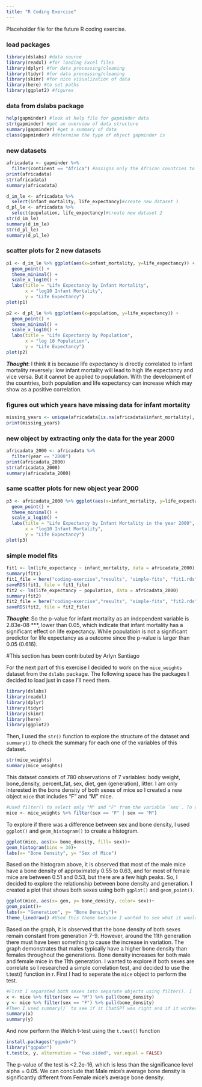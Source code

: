 ```yaml
---
title: "R Coding Exercise"
---
```


Placeholder file for the future R coding exercise.

### load packages

```r
library(dslabs) #data source
library(readxl) #for loading Excel files
library(dplyr) #for data processing/cleaning
library(tidyr) #for data processing/cleaning
library(skimr) #for nice visualization of data 
library(here) #to set paths
library(ggplot2) #figures
```

### data from dslabs package

```r
help(gapminder) #look at help file for gapminder data
str(gapminder) #get an overview of data structure
summary(gapminder) #get a summary of data
class(gapminder) #determine the type of object gapminder is
```

### new datasets

```r
africadata <- gapminder %>%
  filter(continent == "Africa") #assigns only the African countries to a new object/variable called africadata
print(africadata)
str(africadata) 
summary(africadata)
```

```r
d_im_le <- africadata %>%
  select(infant_mortality, life_expectancy)#create new dataset 1
d_pl_le <- africadata %>%
  select(population, life_expectancy)#create new dataset 2
str(d_im_le) 
summary(d_im_le)
str(d_pl_le) 
summary(d_pl_le)
```

### scatter plots for 2 new datasets

```r
p1 <- d_im_le %>% ggplot(aes(x=infant_mortality, y=life_expectancy)) + 
  geom_point() +
  theme_minimal() +
  scale_x_log10() +
  labs(title = "Life Expectancy by Infant Mortality",
       x = "log10 Infant Mortality",
       y = "Life Expectancy")
plot(p1)
```

```r
p2 <- d_pl_le %>% ggplot(aes(x=population, y=life_expectancy)) + 
  geom_point() +
  theme_minimal() +
  scale_x_log10() +
  labs(title = "Life Expectancy by Population",
       x = "log 10 Population",
       y = "Life Expectancy")
plot(p2)
```

***Thought***: I think it is because life expectancy is directly correlated to infant mortality reversely: low infant mortality will lead to high life expectancy and vice versa. But it cannot be applied to population. With the development of the countries, both population and life expectancy can increase which may show as a positive correlation.

### figures out which years have missing data for infant mortality

```r
missing_years <- unique(africadata[is.na(africadata$infant_mortality), "year"])
print(missing_years)
```

### new object by extracting only the data for the year 2000

```r
africadata_2000 <- africadata %>%
  filter(year == "2000")
print(africadata_2000)
str(africadata_2000) 
summary(africadata_2000)
```

### same scatter plots for new object year 2000

```r
p3 <- africadata_2000 %>% ggplot(aes(x=infant_mortality, y=life_expectancy)) + 
  geom_point() +
  theme_minimal() +
  scale_x_log10() +
  labs(title = "Life Expectancy by Infant Mortality in the year 2000",
       x = "log10 Infant Mortality",
       y = "Life Expectancy")
plot(p3)
```

### simple model fits

```r
fit1 <- lm(life_expectancy ~ infant_mortality, data = africadata_2000)
summary(fit1)
fit1_file = here("coding-exercise","results", "simple-fits", "fit1.rds")
saveRDS(fit1, file = fit1_file)
fit2 <- lm(life_expectancy ~ population, data = africadata_2000)
summary(fit2)
fit2_file = here("coding-exercise","results", "simple-fits", "fit2.rds")
saveRDS(fit2, file = fit2_file)
```

***Thought***: So the p-value for infant mortality as an independent variable is 2.83e-08 \*\*\*, lower than 0.05, which indicate that infant mortality has a significant effect on life expectancy. While populatioin is not a significant predictor for life expectancy as a outcome since the p-value is larger than 0.05 (0.616).


#This section has been contributed by Arlyn Santiago

For the next part of this exercise I decided to work on the `mice_weights` dataset from the `dslabs` package. The following space has the packages I decided to load just in case I'll need them.
```r
library(dslabs)
library(readxl)
library(dplyr)
library(tidyr)
library(skimr)
library(here)
library(ggplot2)
```
Then, I used the `str()` function to explore the structure of the dataset and `summary()` to check the summary for each one of the variables of this dataset.
```r
str(mice_weights)
summary(mice_weights)
```
This dataset consists of 780 observations of 7 variables: body weight, bone_density, percent_fat, sex, diet, gen (generation), litter.
I am only interested in the bone density of both sexes of mice so I created a new object `mice` that includes "F" and "M" mice.
```r
#Used filter() to select only "M" and "F" from the variable `sex`. To do this I used the | operator which means "OR".
mice <- mice_weights %>% filter(sex == "F" | sex == "M")
```
To explore if there was a difference between sex and bone density, I used `ggplot()` and `geom_histogram()` to create a histogram.
```r
ggplot(mice, aes(x= bone_density, fill= sex))+
geom_histogram(bins = 30)+
labs(x= "Bone Density", y= "Sex of Mice")
```
Based on the histogram above, it is observed that most of the male mice have a bone density of approximately 0.55 to 0.63, and for most of female mice are between 0.51 and 0.53, but there are a few high peaks. So, I decided to explore the relationship between bone density and generation. I created a plot that shows both sexes using both `ggplot()` and `geom_point()`.
```r
ggplot(mice, aes(x= gen, y= bone_density, color= sex))+
geom_point()+
labs(x= "Generation", y= "Bone Density")+
theme_linedraw() #Used this theme becuase I wanted to see what it would look like
```
Based on the graph, it is observed that the bone density of both sexes remain constant from generation 7-9. However, around the 11th generation there must have been something to cause the increase in variation. The graph demonstrates that males typically have a higher bone density than females throughout the generations. Bone density increases for both male and female mice in the 11th generation.
I wanted to explore if both sexes are correlate so I researched a simple correlation test, and decided to use the t.test() function in r. First I had to seperate the `mice` object to perform the test.
```r
#First I separated both sexes into separate objects using filter(). I  then used pull() to focus only on bone density.
x <- mice %>% filter(sex == "M") %>% pull(bone_density)
y <- mice %>% filter(sex == "F") %>% pull(bone_density)
#Then I used summary()` to see if it ChatGPT was right and if it worked
summary(x)
summary(y)
```
And now perform the Welch t-test using the `t.test()` function
```r
install.packages("ggpubr")
library("ggpubr")
t.test(x, y, alternative = "two.sided", var.equal = FALSE)
```
The p-value of the test is <2.2e-16, which is less than the significance level alpha = 0.05. We can conclude that Male mice’s average bone density is significantly different from Female mice’s average bone density.
